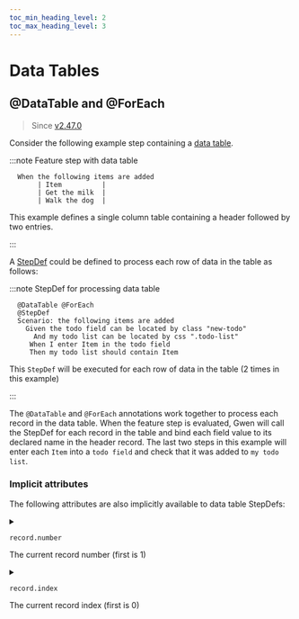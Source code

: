 ```yaml
--- 
toc_min_heading_level: 2
toc_max_heading_level: 3
---
```



# Data Tables

## @DataTable and @ForEach

> Since [v2.47.0](https://github.com/gwen-interpreter/gwen-web/releases/tag/v4.47.0)

Consider the following example step containing a [data table](https://cucumber.io/docs/gherkin/reference#data-tables).

:::note Feature step with data table

```gherkin
  When the following items are added
       | Item          |
       | Get the milk  |
       | Walk the dog  |
```

This example defines a single column table containing a header followed by two entries.

:::

A [StepDef](/docs/meta#stepdefs) could be defined to process each row of data in the table as follows:

:::note StepDef for processing data table

```gherkin {1,6-7}
  @DataTable @ForEach
  @StepDef
  Scenario: the following items are added
    Given the todo field can be located by class "new-todo"
      And my todo list can be located by css ".todo-list"
     When I enter Item in the todo field
     Then my todo list should contain Item
```

This `StepDef` will be executed for each row of data in the table (2 times in this example)

:::

The `@DataTable` and `@ForEach` annotations work together to process each record in the data table. When the feature step is evaluated, Gwen will call the StepDef for each record in the table and bind each field value to its declared name in the header record. The last two steps in this example will enter each `Item` into a `todo field` and check that it was added to `my todo list`. 

### Implicit attributes

The following attributes are also implicitly available to data table StepDefs:

<details id="record-number">
  <summary class="setting">

  ```properties
  record.number
  ```
  <p>The current record number (first is 1)</p>

  </summary>

  <div class="grid-3">
    <div><Link to="#record-number">Link</Link></div>
    <div align="center"></div>
    <div align="right">Since <Link to="https://github.com/gwen-interpreter/gwen-web/releases/tag/v2.47.0">v2.47.0</Link></div>
  </div>
</details>

<details id="record-index">
  <summary class="setting">

  ```properties
  record.index
  ```
  <p>The current record index (first is 0)</p>

  </summary>

  <div class="grid-3">
    <div><Link to="#record-index">Link</Link></div>
    <div align="center"></div>
    <div align="right">Since <Link to="https://github.com/gwen-interpreter/gwen-web/releases/tag/v2.30.1">v2.30.1</Link></div>
  </div>
</details>
